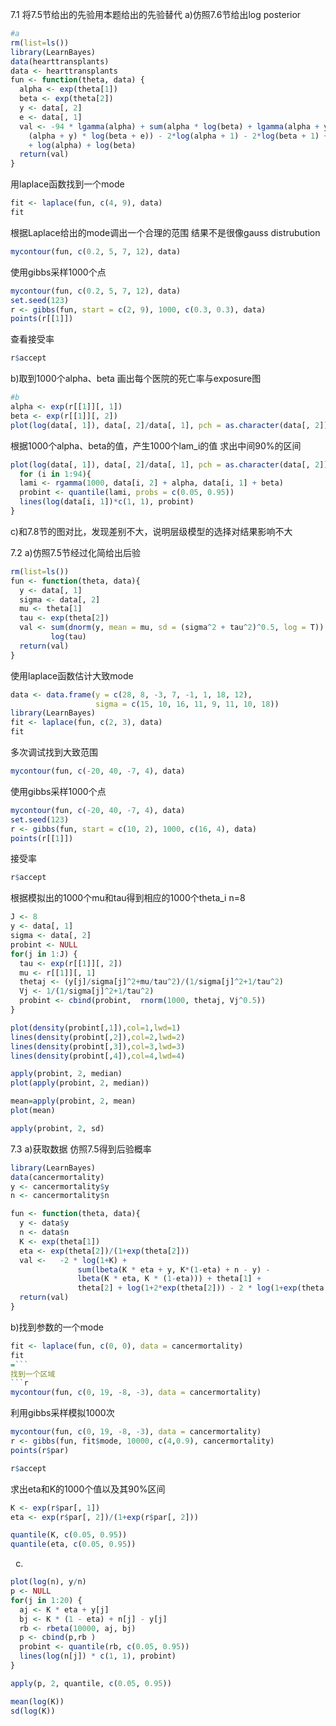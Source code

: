 
7.1
将7.5节给出的先验用本题给出的先验替代
a)仿照7.6节给出log posterior
```{r}
#a
rm(list=ls())
library(LearnBayes)
data(hearttransplants)
data <- hearttransplants
fun <- function(theta, data) {
  alpha <- exp(theta[1])
  beta <- exp(theta[2])
  y <- data[, 2]
  e <- data[, 1]
  val <- -94 * lgamma(alpha) + sum(alpha * log(beta) + lgamma(alpha + y) -
    (alpha + y) * log(beta + e)) - 2*log(alpha + 1) - 2*log(beta + 1) + 
    + log(alpha) + log(beta)
  return(val)
}

```
用laplace函数找到一个mode

```{r}
fit <- laplace(fun, c(4, 9), data)
fit
```

根据Laplace给出的mode调出一个合理的范围 结果不是很像gauss distrubution
```{r}
mycontour(fun, c(0.2, 5, 7, 12), data)
```
使用gibbs采样1000个点
```{r}
mycontour(fun, c(0.2, 5, 7, 12), data)
set.seed(123)
r <- gibbs(fun, start = c(2, 9), 1000, c(0.3, 0.3), data)
points(r[[1]])
```
查看接受率
```{r}
r$accept
```

b)取到1000个alpha、beta
画出每个医院的死亡率与exposure图
```{r}
#b
alpha <- exp(r[[1]][, 1])
beta <- exp(r[[1]][, 2])
plot(log(data[, 1]), data[, 2]/data[, 1], pch = as.character(data[, 2]))
```

根据1000个alpha、beta的值，产生1000个lam_i的值 求出中间90%的区间
```{r}
plot(log(data[, 1]), data[, 2]/data[, 1], pch = as.character(data[, 2]))
  for (i in 1:94){
  lami <- rgamma(1000, data[i, 2] + alpha, data[i, 1] + beta)
  probint <- quantile(lami, probs = c(0.05, 0.95))
  lines(log(data[i, 1])*c(1, 1), probint)
}

```
c)和7.8节的图对比，发现差别不大，说明层级模型的选择对结果影响不大



7.2
a)仿照7.5节经过化简给出后验
```{r}
rm(list=ls())
fun <- function(theta, data){
  y <- data[, 1]
  sigma <- data[, 2]
  mu <- theta[1]
  tau <- exp(theta[2])
  val <- sum(dnorm(y, mean = mu, sd = (sigma^2 + tau^2)^0.5, log = T)) + 
         log(tau)
  return(val)
}

```
使用laplace函数估计大致mode
```{r}
data <- data.frame(y = c(28, 8, -3, 7, -1, 1, 18, 12),
                   sigma = c(15, 10, 16, 11, 9, 11, 10, 18))
library(LearnBayes)
fit <- laplace(fun, c(2, 3), data)
fit
```
多次调试找到大致范围
```{r}
mycontour(fun, c(-20, 40, -7, 4), data)
```

使用gibbs采样1000个点
```{r}
mycontour(fun, c(-20, 40, -7, 4), data)
set.seed(123)
r <- gibbs(fun, start = c(10, 2), 1000, c(16, 4), data)
points(r[[1]])
```
接受率
```{r}
r$accept
```
根据模拟出的1000个mu和tau得到相应的1000个theta_i n=8 
```{r}
J <- 8
y <- data[, 1]
sigma <- data[, 2]
probint <- NULL
for(j in 1:J) {
  tau <- exp(r[[1]][, 2])
  mu <- r[[1]][, 1]
  thetaj <- (y[j]/sigma[j]^2+mu/tau^2)/(1/sigma[j]^2+1/tau^2)
  Vj <- 1/(1/sigma[j]^2+1/tau^2)
  probint <- cbind(probint,  rnorm(1000, thetaj, Vj^0.5))
}
```

```{r}
plot(density(probint[,1]),col=1,lwd=1)
lines(density(probint[,2]),col=2,lwd=2)
lines(density(probint[,3]),col=3,lwd=3)
lines(density(probint[,4]),col=4,lwd=4)
```


```{r}
apply(probint, 2, median)
plot(apply(probint, 2, median))

```

```{r}
mean=apply(probint, 2, mean)
plot(mean)
```

```{r}
apply(probint, 2, sd)
```
7.3
a)获取数据 仿照7.5得到后验概率
```{r}
library(LearnBayes)
data(cancermortality)
y <- cancermortality$y
n <- cancermortality$n

fun <- function(theta, data){
  y <- data$y
  n <- data$n
  K <- exp(theta[1])
  eta <- exp(theta[2])/(1+exp(theta[2]))
  val <-   -2 * log(1+K) +
               sum(lbeta(K * eta + y, K*(1-eta) + n - y) - 
               lbeta(K * eta, K * (1-eta))) + theta[1] + 
               theta[2] + log(1+2*exp(theta[2])) - 2 * log(1+exp(theta[2]))
  return(val)
}
```
b)找到参数的一个mode
```{r}
fit <- laplace(fun, c(0, 0), data = cancermortality)
fit
=```
找到一个区域
```{r}
mycontour(fun, c(0, 19, -8, -3), data = cancermortality)
```
利用gibbs采样模拟1000次
```{r}
mycontour(fun, c(0, 19, -8, -3), data = cancermortality)
r <- gibbs(fun, fit$mode, 10000, c(4,0.9), cancermortality)
points(r$par)
```

```{r}
r$accept
```

求出eta和K的1000个值以及其90%区间
```{r}
K <- exp(r$par[, 1])
eta <- exp(r$par[, 2])/(1+exp(r$par[, 2]))

quantile(K, c(0.05, 0.95))
quantile(eta, c(0.05, 0.95))

```
c)
```{r}
plot(log(n), y/n)
p <- NULL
for(j in 1:20) {
  aj <- K * eta + y[j] 
  bj <- K * (1 - eta) + n[j] - y[j]
  rb <- rbeta(10000, aj, bj)
  p <- cbind(p,rb )
  probint <- quantile(rb, c(0.05, 0.95))
  lines(log(n[j]) * c(1, 1), probint)
}

```

```{r}
apply(p, 2, quantile, c(0.05, 0.95))

mean(log(K))
sd(log(K))

```

```{r}

```

```{r}

```

```{r}

```





